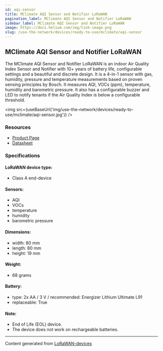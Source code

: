 ```yaml
---
id: aqi-sensor
title: MClimate AQI Sensor and Notifier LoRaWAN
pagination_label: MClimate AQI Sensor and Notifier LoRaWAN
sidebar_label: MClimate AQI Sensor and Notifier LoRaWAN
image: https://docs.helium.com/img/link-image.png
slug: /use-the-network/devices/ready-to-use/mclimate/aqi-sensor
---
```



## MClimate AQI Sensor and Notifier LoRaWAN

The MClimate AQI Sensor and Notifier LoRaWAN is an indoor Air Quality Index Sensor and Notifier with
10+ years of battery life, configurable settings and a beautiful and discrete design. It is a 4-in-1
sensor with gas, humidity, pressure and temperature measurements based on proven sensing principles
by Bosch. It measures AQI, VOCs (ppm), temperature, humidity and barometric pressure. It also has a
configurable buzzer and LED to notify tenants if the Air Quality Index is below a configurable
threshold.

<img src={useBaseUrl('img/use-the-network/devices/ready-to-use/mclimate/aqi-sensor.jpg')} />

### Resources

- [Product Page](https://mclimate.bit.ai/docs/view/S14D8XaQJGaz6cF4)
- [Datasheet](https://d2j4gdpjmxjmy3.cloudfront.net/v2/22667/contents/u7oVcekloCbQIcEz/MClimate-AQI_Sensor___Notifier-LoRaWAN-Datasheet-en.pdf)

### Specifications

#### LoRaWAN device type:

- Class A end-device

#### Sensors:

- AQI
- VOCs
- temperature
- humidity
- barometric pressure

#### Dimensions:

- width: 80 mm
- length: 80 mm
- height: 19 mm

#### Weight:

- 68 grams

#### Battery:

- type: 2x AA / 3 V / recommended: Energizer Lithium Ultimate L91
- replaceable: True

#### Note:

- End of Life (EOL) device.
- The device does not work on rechargeable batteries.

---

Content generated from [LoRaWAN-devices](https://github.com/TheThingsNetwork/lorawan-devices)
